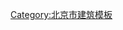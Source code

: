 {{Navbox
|bodyclass=hlist

|name = 漕倉表
|title = [[s:漕運通志/6|漕運通志卷之六]]列出的漕倉表
|titlestyle =
|state = {{{state<includeonly>|collapsed</includeonly>}}}
|group1 = 京倉
|list1 = 
*[[舊太倉]]
*[[百萬倉]]
*[[海運倉]]
*[[祿米倉]]
*[[南新倉]]
*[[北新倉]]
*[[新太倉]]
*[[廣備庫倉]]
|group2 = 通州倉
|list2 = 
*[[大運西倉]]
*[[大運南倉]]
*[[大運中倉]]
*[[大運東倉]]
|group3 = 淮安倉
|list3 = 
*[[常盈倉]]
|group4 = 徐州倉
|list4 = 
*[[廣運倉]]
|group5 = 臨清倉
|list5 = 
*[[廣積倉]]
|group6 = 德州倉
|list6 = 
*[[德州倉]]
|belowstyle = text-align: left;
}}<noinclude>

[[Category:北京市建筑模板]]
</noinclude>